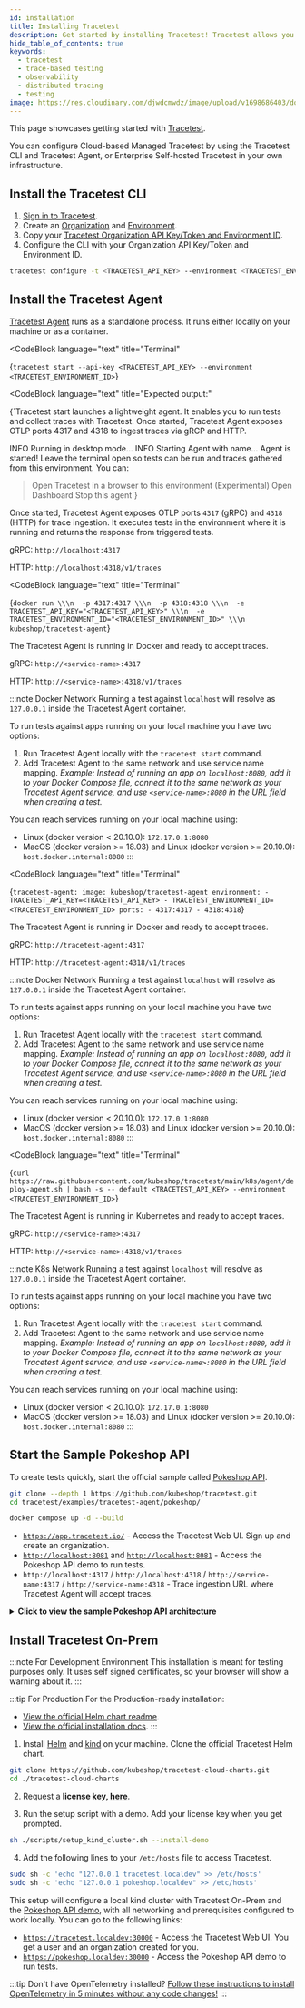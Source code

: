 ```yaml
---
id: installation
title: Installing Tracetest
description: Get started by installing Tracetest! Tracetest allows you to quickly build integration and end-to-end tests, powered by your OpenTelemetry traces.
hide_table_of_contents: true
keywords:
  - tracetest
  - trace-based testing
  - observability
  - distributed tracing
  - testing
image: https://res.cloudinary.com/djwdcmwdz/image/upload/v1698686403/docs/Blog_Thumbnail_14_rsvkmo.jpg
---
```



This page showcases getting started with [Tracetest](https://app.tracetest.io/).

You can configure Cloud-based Managed Tracetest by using the Tracetest CLI and Tracetest Agent, or Enterprise Self-hosted Tracetest in your own infrastructure.

<Tabs groupId="saas-onprem">
<TabItem value="saas" label="Cloud-based Managed Tracetest" default>

## Install the Tracetest CLI

<GtagInstallCliTabs></GtagInstallCliTabs>

1. [Sign in to Tracetest](https://app.tracetest.io/).
2. Create an [Organization](/concepts/organizations) and [Environment](/concepts/environments).
3. Copy your [Tracetest Organization API Key/Token and Environment ID](https://app.tracetest.io/retrieve-token).
4. Configure the CLI with your Organization API Key/Token and Environment ID.

```bash title="Terminal"
tracetest configure -t <TRACETEST_API_KEY> --environment <TRACETEST_ENVIRONMENT_ID>
```

## Install the Tracetest Agent

[Tracetest Agent](/concepts/agent) runs as a standalone process. It runs either locally on your machine or as a container.

<Tabs groupId="installation">
<TabItem value="cli" label="Tracetest CLI" default>

<CodeBlock
  language="text"
  title="Terminal"
>
{`tracetest start --api-key <TRACETEST_API_KEY> --environment <TRACETEST_ENVIRONMENT_ID>`}
</CodeBlock>

<CodeBlock
  language="text"
  title="Expected output:"
>
{`Tracetest start launches a lightweight agent. It enables you to run tests and collect traces with Tracetest.
Once started, Tracetest Agent exposes OTLP ports 4317 and 4318 to ingest traces via gRCP and HTTP.

 INFO  Running in desktop mode...
 INFO  Starting Agent with name...
Agent is started! Leave the terminal open so tests can be run and traces gathered from this environment.
You can:
> Open Tracetest in a browser to this environment
  (Experimental) Open Dashboard
  Stop this agent`}
</CodeBlock>

Once started, Tracetest Agent exposes OTLP ports `4317` (gRPC) and `4318` (HTTP) for trace ingestion. It executes tests in the environment where it is running and returns the response from triggered tests.

gRPC: `http://localhost:4317`

HTTP: `http://localhost:4318/v1/traces`

</TabItem>
<TabItem value="docker" label="Docker" default>

<CodeBlock
    language="text"
    title="Terminal"
>
{`docker run \\\n  -p 4317:4317 \\\n  -p 4318:4318 \\\n  -e TRACETEST_API_KEY="<TRACETEST_API_KEY>" \\\n  -e TRACETEST_ENVIRONMENT_ID="<TRACETEST_ENVIRONMENT_ID>" \\\n  kubeshop/tracetest-agent`}
</CodeBlock>

The Tracetest Agent is running in Docker and ready to accept traces.

gRPC: `http://<service-name>:4317`

HTTP: `http://<service-name>:4318/v1/traces`

:::note Docker Network
Running a test against `localhost` will resolve as `127.0.0.1` inside the Tracetest Agent container.

To run tests against apps running on your local machine you have two options:

1. Run Tracetest Agent locally with the `tracetest start` command.
2. Add Tracetest Agent to the same network and use service name mapping. *Example: Instead of running an app on `localhost:8080`, add it to your Docker Compose file, connect it to the same network as your Tracetest Agent service, and use `<service-name>:8080` in the URL field when creating a test.*

You can reach services running on your local machine using:

- Linux (docker version < 20.10.0): `172.17.0.1:8080`
- MacOS (docker version >= 18.03) and Linux (docker version >= 20.10.0): `host.docker.internal:8080`
:::

</TabItem>
<TabItem value="docker-compose" label="Docker Compose" default>

<CodeBlock
    language="text"
    title="Terminal"
>
{`tracetest-agent:
  image: kubeshop/tracetest-agent
  environment:
    - TRACETEST_API_KEY=<TRACETEST_API_KEY>
    - TRACETEST_ENVIRONMENT_ID=<TRACETEST_ENVIRONMENT_ID>
  ports:
    - 4317:4317
    - 4318:4318`}
</CodeBlock>

The Tracetest Agent is running in Docker and ready to accept traces.

gRPC: `http://tracetest-agent:4317`

HTTP: `http://tracetest-agent:4318/v1/traces`

:::note Docker Network
Running a test against `localhost` will resolve as `127.0.0.1` inside the Tracetest Agent container.

To run tests against apps running on your local machine you have two options:

1. Run Tracetest Agent locally with the `tracetest start` command.
2. Add Tracetest Agent to the same network and use service name mapping. *Example: Instead of running an app on `localhost:8080`, add it to your Docker Compose file, connect it to the same network as your Tracetest Agent service, and use `<service-name>:8080` in the URL field when creating a test.*

You can reach services running on your local machine using:

- Linux (docker version < 20.10.0): `172.17.0.1:8080`
- MacOS (docker version >= 18.03) and Linux (docker version >= 20.10.0): `host.docker.internal:8080`
:::

</TabItem>
<TabItem value="kubernetes" label="Kubernetes" default>

<CodeBlock
    language="text"
    title="Terminal"
>
{`curl https://raw.githubusercontent.com/kubeshop/tracetest/main/k8s/agent/deploy-agent.sh | bash -s -- default <TRACETEST_API_KEY> --environment <TRACETEST_ENVIRONMENT_ID>`}
</CodeBlock>

The Tracetest Agent is running in Kubernetes and ready to accept traces.

gRPC: `http://<service-name>:4317`

HTTP: `http://<service-name>:4318/v1/traces`

:::note K8s Network
Running a test against `localhost` will resolve as `127.0.0.1` inside the Tracetest Agent container.

To run tests against apps running on your local machine you have two options:

1. Run Tracetest Agent locally with the `tracetest start` command.
2. Add Tracetest Agent to the same network and use service name mapping. *Example: Instead of running an app on `localhost:8080`, add it to your Docker Compose file, connect it to the same network as your Tracetest Agent service, and use `<service-name>:8080` in the URL field when creating a test.*

You can reach services running on your local machine using:

- Linux (docker version < 20.10.0): `172.17.0.1:8080`
- MacOS (docker version >= 18.03) and Linux (docker version >= 20.10.0): `host.docker.internal:8080`
:::

</TabItem>
</Tabs>

## Start the Sample Pokeshop API

To create tests quickly, start the official sample called [Pokeshop API](/live-examples/pokeshop/overview).

```bash title="Terminal"
git clone --depth 1 https://github.com/kubeshop/tracetest.git
cd tracetest/examples/tracetest-agent/pokeshop/

docker compose up -d --build
```

- [`https://app.tracetest.io/`](https://app.tracetest.io) - Access the Tracetest Web UI. Sign up and create an organization.
- [`http://localhost:8081`](http://localhost:8081) and [`http://localhost:8081`](http://localhost:8081) - Access the Pokeshop API demo to run tests.
- `http://localhost:4317` / `http://localhost:4318` / `http://service-name:4317` / `http://service-name:4318` - Trace ingestion URL where Tracetest Agent will accept traces.


<details>
  <summary>
    <b>Click to view the sample Pokeshop API architecture</b>
  </summary>

Here's the Architecture of the Pokeshop Sample App:

- an **API** that serves client requests,
- a **Worker** who deals with background processes.

The communication between the API and Worker is made using a `RabbitMQ` queue, and both services emit telemetry data to OpenTelemetry Collector and communicate with a Postgres database.

Tracetest triggers tests against the Node.js API.

```mermaid
flowchart TD
    A[(Redis)]
    B[(Postgres)]
    C(Node.js API)
    D(RabbitMQ)
    E(Worker)
    F(OpenTelemetry Collector)
    G(Tracetest)

    G --> C
    F --> G
    C --> A
    C --> B
    C --> D
    D --> E
    E --> B
    C --> F
    E --> F
    
    
```
</details>

</TabItem>
<TabItem value="on-prem" label="Enterprise Self-hosted Tracetest" default>

## Install Tracetest On-Prem

:::note For Development Environment
This installation is meant for testing purposes only. It uses self signed certificates, so your browser will show a warning about it.
:::

:::tip For Production
For the Production-ready installation:

- [View the official Helm chart readme](https://github.com/kubeshop/tracetest-cloud-charts/blob/main/README.md).
- [View the official installation docs](/install/helm).
:::

1. Install [Helm](https://helm.sh/) and [kind](https://kind.sigs.k8s.io/) on your machine. Clone the official Tracetest Helm chart.

```sh
git clone https://github.com/kubeshop/tracetest-cloud-charts.git
cd ./tracetest-cloud-charts
```

2. Request a **license key, [here](https://tracetest.io/on-prem-installation)**.

3. Run the setup script with a demo. Add your license key when you get prompted.

```sh
sh ./scripts/setup_kind_cluster.sh --install-demo
```

4. Add the following lines to your `/etc/hosts` file to access Tracetest.

```sh
sudo sh -c 'echo "127.0.0.1 tracetest.localdev" >> /etc/hosts'
sudo sh -c 'echo "127.0.0.1 pokeshop.localdev" >> /etc/hosts'
```

This setup will configure a local kind cluster with Tracetest On-Prem and the [Pokeshop API demo](/live-examples/pokeshop/overview), with all networking and prerequisites configured to work locally. You can go to the following links:

- [`https://tracetest.localdev:30000`](https://tracetest.localdev:30000) - Access the Tracetest Web UI. You get a user and an organization created for you.
- [`https://pokeshop.localdev:30000`](https://pokeshop.localdev:30000) - Access the Pokeshop API demo to run tests.


</TabItem>
</Tabs>

:::tip Don't have OpenTelemetry installed?
[Follow these instructions to install OpenTelemetry in 5 minutes without any code changes!](./no-otel.mdx)
:::
